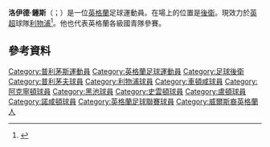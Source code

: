 {{noteTA|G1=足球|G2=FAcup|G3=英超|G4=liverpoolfc
|T=zh-hans:洛伊德·琼斯;zh-hk:洛伊德·鍾斯;zh-tw:洛伊德·瓊斯;
|1=zh-hans:琼斯;zh-hk:鍾斯;zh-tw:瓊斯;
}}

{{Infobox football biography
|     name = 洛伊德·瓊斯<br />Lloyd Jones
|          image = 
|        caption = 
|       fullname = Lloyd Richard Jones<ref>{{cite web|url=http://m.premierleague.com/en-gb/news/article.080815-2015-2016-premier-league-squad-numbers-released.html|title=Player shirt numbers for 20 Barclays Premier League clubs released|publisher=Premier League|date=8 August 2015|accessdate=10 August 2015|deadurl=yes|archiveurl=https://web.archive.org/web/20150809220849/http://m.premierleague.com/en-gb/news/article.080815-2015-2016-premier-league-squad-numbers-released.html|archivedate=2015年8月9日}}</ref>
|    birth_date = {{birth date and age|1995|10|7|df=y}}
| birth_place = 英格蘭[[普利茅斯|普利茅斯]]
|         height = {{height|m=1.91}}
|       position = [[後衛_(足球)|中堅]]
|    currentclub = [[利物浦足球會|利物浦]]
|     clubnumber = 51
|    youthyears1 = 2006–2011 |youthclubs1 = [[普利茅斯足球俱乐部|普利茅斯]]
|    youthyears2 = 2011–2015 |youthclubs2 = [[利物浦足球會|利物浦]]
|         years1 = 2013–     |clubs1 = [[利物浦足球會|利物浦]] |caps1 = 0 |goals1 = 0<!-- LEAGUE ONLY -->
|         years2 = 2015      |clubs2 = → [[切尔滕汉姆足球俱乐部|切尔滕汉姆]] (loan) |caps2 = 6 |goals2 = 0
|         years3 = 2015      |clubs3 = → [[艾宁顿斯坦利足球俱乐部|艾宁顿斯坦利]] (loan) |caps3 = 11|goals3 = 1
|         years4 = 2015–2016     |clubs4 = → [[黑池足球會|黑池]] (loan) |caps4 =10 |goals4 =0
| nationalyears1 = 2011–2012 |nationalteam1 =  威爾斯 U17 |nationalcaps1 = 11 |nationalgoals1 = 1
| nationalyears2 = 2012      |nationalteam2 = 威爾斯 U19 |nationalcaps2 = 1 |nationalgoals2 = 0
| nationalyears3 = 2014      |nationalteam3 = [[英格蘭19歲以下足球代表隊|英格蘭 U19]] |nationalcaps3 = 3 |nationalgoals3 = 0
| nationalyears4 = 2014–     |nationalteam4 = [[英格蘭20歲以下足球代表隊|英格蘭 U20]] |nationalcaps4 = 4 |nationalgoals4 = 0
| club-update = 12:32, 20 March 2016 (UTC)
| nationalteam-update = 00:40, 2 January 2015 (UTC)
}}

'''洛伊德·鍾斯'''（{{lang-en|Lloyd Jones}}；{{bd|1995年|10月7日}}）是一位[[英格蘭|英格蘭]]足球運動員。在場上的位置是[[後衛|後衛]]。現效力於[[英超|英超]]球隊[[利物浦足球俱乐部|利物浦]]<ref>{{cite web|title=Lloyd Jones: Liverpool defender joins Accrington Stanley on loan|url=http://www.bbc.com/sport/0/football/31853206|publisher=BBC Sport|accessdate=12 March 2015|date=12 March 2015|archive-date=2015-09-24|archive-url=https://web.archive.org/web/20150924222318/http://www.bbc.com/sport/0/football/31853206|dead-url=no}}</ref>。他也代表英格蘭各級國青隊參賽。

==參考資料==
{{Reflist}}


{{Sport-bio-stub}}

{{DEFAULTSORT:JONES, Lloyd}}
[[Category:普利茅斯運動員|Category:普利茅斯運動員]]
[[Category:英格蘭足球運動員|Category:英格蘭足球運動員]]
[[Category:足球後衛|Category:足球後衛]]
[[Category:普利茅夫球員|Category:普利茅夫球員]]
[[Category:利物浦球員|Category:利物浦球員]]
[[Category:車頓咸球員|Category:車頓咸球員]]
[[Category:阿克寧頓球員|Category:阿克寧頓球員]]
[[Category:黑池球員|Category:黑池球員]]
[[Category:史雲頓球員|Category:史雲頓球員]]
[[Category:盧頓球員|Category:盧頓球員]]
[[Category:諾咸頓球員|Category:諾咸頓球員]]
[[Category:英格蘭足球聯賽球員|Category:英格蘭足球聯賽球員]]
[[Category:威爾斯裔英格蘭人|Category:威爾斯裔英格蘭人]]